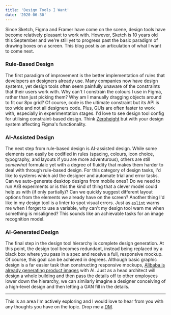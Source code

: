```yaml
---
title: 'Design Tools I Want'
date: '2020-06-30'
---
```


Since Sketch, Figma and Framer have come on the scene, design tools
have become relatively pleasant to work with. However, Sketch is 10
years old this September and we're still yet to progress past the
basic paradigm of drawing boxes on a screen. This blog post is an
articulation of what I want to come next.

### Rule-Based Design

The first paradigm of improvement is the better implementation of
rules that developers an designers already use. Many companies now
have design systems, yet design tools often seem painfully unaware of
the constraints that their users work with. Why can't I constrain the
colours I use in Figma, rather than just picking them? Why am I
manually dragging objects around to fit our 8px grid? Of course, code
is the ultimate constraint but its API is too wide and not all
designers code. Plus, GUIs are often faster to work with, especially
in experimentation stages. I'd love to see design tool config for
utilising constraint-based design. Think
[Zeroheight](https://zeroheight.com/) but with your design system
affecting Figma's functionality.

### AI-Assisted Design

The next step from rule-based design is AI-assisted design. While some
elements can easily be codified in rules (spacing, colours, icon
choice, typography, and layouts if you are more adventurous), others
are still _somewhat_ formulaic yet with a degree of fluidity that
makes them harder to deal with through rule-based design. For this
category of design tasks, I'd like to systems which aid the designer
and automate trial and error tasks. Can we auto-generate desktop
designs from mobile ones? Do we need to run A/B experiments or is this
the kind of thing that a clever model could help us with (if only
partially)? Can we quickly suggest different layout options from the
elements we already have on the screen? Another thing I'd like in my
design tool is a linter to spot visual errors. Just as
[`eslint`](https://eslint.org/) warns me when I forget to use a
variable, why can't my design tool warn me when something is
misaligned? This sounds like an achievable tasks for an image
recognition model.

### AI-Generated Design

The final step in the design tool hierarchy is complete design
generation. At this point, the design tool becomes redundant, instead
being replaced by a black box where you pass in a spec and receive a
full, responsive mockup. Of course, this goal can be achieved in
degrees. Although basic graphic design is a far easier task than
constructing responsive mockups,
[Alibaba is already generating product images](https://www.alibabacloud.com/blog/alibaba-luban-ai-based-graphic-design-tool_594294)
with AI. Just as a head architect will design a whole building and
then pass the details off to other employees lower down the hierarchy,
we can similarly imagine a designer conceiving of a high-level design
and then letting a GAN fill in the details.

---

This is an area I'm actively exploring and I would love to hear from
you with any thoughts you have on the topic. Drop me a
[DM](https://twitter.com/mulholio).
